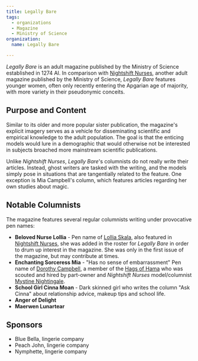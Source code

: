```yaml
---
title: Legally Bare
tags:
  - organizations
  - Magazine
  - Ministry of Science
organization:
  name: Legally Bare

---
```


*Legally Bare* is an adult magazine published by the Ministry of Science
established in 1274 AI. In comparison with
[Nightshift Nurses](/organizations/nightshift-nurses), another adult magazine published
by the Ministry of Science, *Legally Bare* features younger women, often only
recently entering the Apgarian age of majority, with more variety in their
pseudonymic conceits.

## Purpose and Content

Similar to its older and more popular sister publication, the magazine's
explicit imagery serves as a vehicle for disseminating scientific and empirical
knowledge to the adult population. The goal is that the enticing models would
lure in a demographic that would otherwise not be interested in subjects
broached more mainstream scientific publications.

Unlike *Nightshift Nurses*, *Legally Bare*'s columnists do not really write
their articles. Instead, ghost writers are tasked with the writing, and the
models simply pose in situations that are tangentially related to the feature.
One exception is Mia Campbell's column, which features articles regarding her
own studies about magic.

## Notable Columnists

<Stub />

The magazine features several regular columnists writing under provocative pen
names:

* **Beloved Nurse Lollia** - Pen name of
  [Lollia Skala](/characters/lollia-skala/), also featured in
  [Nightshift Nurses](/organizations/nightshift-nurses), she was added in the roster for
  *Legally Bare* in order to drum up interest in the magazine. She was only in
  the first issue of the magazine, but may contribute at times.
* **Enchanting Sorceress Mia** - "Has no sense of embarrassment" Pen name of
  [Dorothy Campbell](/characters/dorothy-campbell/), a member of the
  [Hags of Hama](/organizations/hags-of-hama) who was scouted and hired by part-owner and
  *Nightshift Nurses* model/columnist
  [Mystine Nightingale](/characters/mystine-nightingale/).
* **School Girl Cinna Moan** - Dark skinned girl who writes the column "Ask
  Cinna" about relationship advice, makeup tips and school life.
* **Anger of Delight**
* **Maerwen Lunartear**

## Sponsors

* Blue Bella, lingerie company
* Peach John, lingerie company
* Nymphette, lingerie company
